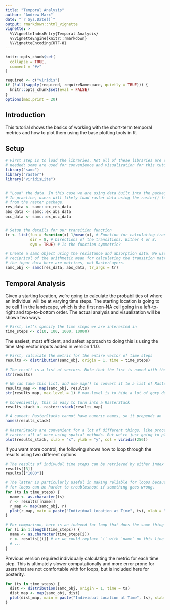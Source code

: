 ```yaml
---
title: "Temporal Analysis"
author: "Andrew Marx"
date: "`r Sys.Date()`"
output: rmarkdown::html_vignette
vignette: >
  %\VignetteIndexEntry{Temporal Analysis}
  %\VignetteEngine{knitr::rmarkdown}
  %\VignetteEncoding{UTF-8}
---
```


```r
knitr::opts_chunk$set(
  collapse = TRUE,
  comment = "#>"
)

required <- c("viridis")
if (!all(sapply(required, requireNamespace, quietly = TRUE))) {
  knitr::opts_chunk$set(eval = FALSE)
}
options(max.print = 20)
```

## Introduction

This tutorial shows the basics of working with the short-term temporal metrics and how to plot them using the base plotting tools in R.


## Setup

```r
# First step is to load the libraries. Not all of these libraries are stricly
# needed; some are used for convenience and visualization for this tutorial.
library("samc")
library("raster")
library("viridisLite")


# "Load" the data. In this case we are using data built into the package.
# In practice, users will likely load raster data using the raster() function
# from the raster package.
res_data <- samc::ex_res_data
abs_data <- samc::ex_abs_data
occ_data <- samc::ex_occ_data


# Setup the details for our transition function
tr <- list(fun = function(x) 1/mean(x), # Function for calculating transition probabilities
           dir = 8, # Directions of the transitions. Either 4 or 8.
           sym = TRUE) # Is the function symmetric?

# Create a samc object using the resistance and absorption data. We use the 
# recipricol of the arithmetic mean for calculating the transition matrix. Note,
# the input data here are matrices, not RasterLayers.
samc_obj <- samc(res_data, abs_data, tr_args = tr)

```


## Temporal Analysis

Given a starting location, we're going to calculate the probabilities of where an individual will be at varying time steps. The starting location is going to be cell 1 in the landscape, which is the first non-NA cell going in a left-to-right and top-to-bottom order. The actual analysis and visualization will be shown two ways.

```r
# First, let's specify the time steps we are interested in
time_steps <- c(10, 100, 1000, 10000)
```

The easiest, most efficient, and safest approach to doing this is using the time step vector inputs added in version 1.1.0.
```r
# First, calculate the metric for the entire vector of time steps
results <- distribution(samc_obj, origin = 1, time = time_steps)

# The result is a list of vectors. Note that the list is named with the time steps
str(results)

# We can take this list, and use map() to convert it to a list of RasterLayers.
results_map <- map(samc_obj, results)
str(results_map, max.level = 1) # max.level is to hide a lot of gory details

# Conveniently, this is easy to turn into a RasterStack
results_stack <- raster::stack(results_map)

# A caveat: RasterStacks cannot have numeric names, so it prepends an 'X'
names(results_stack)

# RasterStacks are convenient for a lot of different things, like processing the
# rasters all at once using spatial methods. But we're just going to plot them
plot(results_stack, xlab = "x", ylab = "y", col = viridis(256))
```

If you want more control, the following shows how to loop through the results using two different options

```r
# The results of indivudal time steps can be retrieved by either index or by name 
results[[3]]
results[["1000"]]

# The latter is particularly useful in making reliable for loops because indexed
# for loops can be harder to troubleshoot if something goes wrong. 
for (ts in time_steps) {
  name <- as.character(ts)
  r <- results[[name]]
  r_map <- map(samc_obj, r)
  plot(r_map, main = paste("Individual Location at Time", ts), xlab = "x", ylab = "y", col = viridis(256))
}

# For comparison, here is an indexed for loop that does the same thing
for (i in 1:length(time_steps)) {
  name <- as.character(time_steps[i])
  r <- results[[i]] # or we could replace `i` with `name` on this line
  # ...
}
```

Previous version required individually calculating the metric for each time step. This is ultimately slower computationally and more error prone for users that are not comfortable with for loops, but is included here for posterity.


```r
for (ts in time_steps) {
  dist <- distribution(samc_obj, origin = 1, time = ts)
  dist_map <- map(samc_obj, dist)
  plot(dist_map, main = paste("Individual Location at Time", ts), xlab = "x", ylab = "y", col = viridis(256))
}

```

